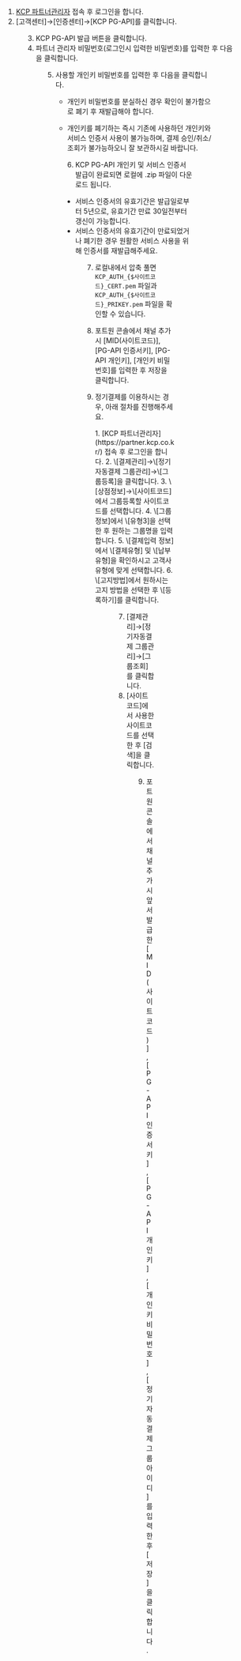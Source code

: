 


1. [KCP 파트너관리자](https://partner.kcp.co.kr/) 접속 후 로그인을 합니다.
2. \[고객센터]→\[인증센터]→\[KCP PG-API]를 클릭합니다.

<Figure src={image1} caption="NHN KCP 파트너관리자 내 [고객센터] - [PG-API 인증서] 예시 화면" />

3. KCP PG-API 발급 버튼을 클릭합니다.
4. 파트너 관리자 비밀번호(로그인시 입력한 비밀번호)를 입력한 후 다음을 클릭합니다.

<Figure src={image2} caption="[PG-API 인증서] 발급시 [파트너 관리자 비밀번호 입력] 화면" />

5. 사용할 개인키 비밀번호를 입력한 후 다음을 클릭합니다.

   - 개인키 비밀번호를 분실하신 경우 확인이 불가함으로 폐기 후 재발급해야 합니다.

   - 개인키를 폐기하는 즉시 기존에 사용하던 개인키와 서비스 인증서 사용이 불가능하며,
     결제 승인/취소/조회가 불가능하오니 잘 보관하시길 바랍니다.

<Figure src={image3} caption="[PG-API 인증서] 발급시 [개인키 비밀번호 등록] 화면" />

6. KCP PG-API 개인키 및 서비스 인증서 발급이 완료되면 로컬에 .zip 파일이 다운로드 됩니다.

- 서비스 인증서의 유효기간은 발급일로부터 5년으로, 유효기간 만료 30일전부터 갱신이 가능합니다.
- 서비스 인증서의 유효기간이 만료되었거나 폐기한 경우 원활한 서비스 사용을 위해 인증서를 재발급해주세요.

<Figure src={image4} caption="[PG-API 인증서] 발급 완료 화면" />

7. 로컬내에서 압축 풀면 `KCP_AUTH_{$사이트코드}_CERT.pem` 파일과 `KCP_AUTH_{$사이트코드}_PRIKEY.pem` 파일을 확인할 수 있습니다.

8. 포트원 콘솔에서 채널 추가 시 \[MID(사이트코드)], \[PG-API 인증서키], \[PG-API 개인키], \[개인키 비밀번호]를
   입력한 후 저장을 클릭합니다.

9. 정기결제를 이용하시는 경우, 아래 절차를 진행해주세요.

   <div class="[&_li]:list-latin">
     1. [KCP 파트너관리자](https://partner.kcp.co.kr/) 접속 후 로그인을 합니다.
     2. \[결제관리]→\[정기자동결제 그룹관리]→\[그룹등록]을 클릭합니다.
     3. \[상점정보]→\[사이트코드]에서 그룹등록할 사이트코드를 선택합니다.
     4. \[그룹정보]에서 \[유형3]을 선택한 후 원하는 그룹명을 입력합니다.
     5. \[결제입력 정보]에서 \[결제유형] 및 \[납부유형]을 확인하시고 고객사 유형에 맞게 선택합니다.
     6. \[고지방법]에서 원하시는 고지 방법을 선택한 후 \[등록하기]를 클릭합니다.

     <Figure src={image5} caption="KCP 파트너관리자 내 관리용 그룹등록 화면" />

     7. \[결제관리]→\[정기자동결제 그룹관리]→\[그룹조회]를 클릭합니다.
     8. \[사이트코드]에서 사용한 사이트코드를 선택한 후 \[검색]을 클릭합니다.

     <Figure src={image6} caption="KCP 파트너관리자 내 관리용 그룹조회 화면" />

     9. 포트원 콘솔에서 채널 추가 시 앞서 발급한  \[MID(사이트코드)], \[PG-API 인증서키], \[PG-API 개인키],
        \[개인키 비밀번호], \[정기자동결제 그룹아이디]를 입력한 후 \[저장]을 클릭합니다.
   </div>
